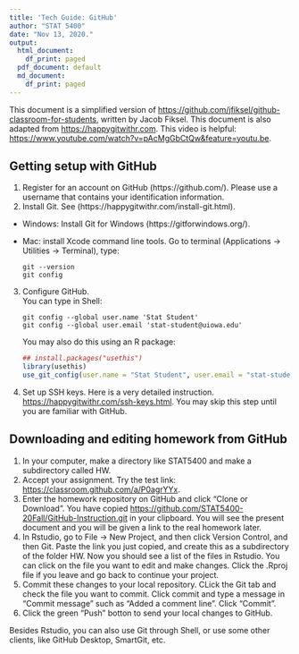 ```yaml
---
title: 'Tech Guide: GitHub'
author: "STAT 5400"
date: "Nov 13, 2020."
output:
  html_document:
    df_print: paged
  pdf_document: default
  md_document:
    df_print: paged
---
```


This document is a simplified version of <https://github.com/jfiksel/github-classroom-for-students>, written by Jacob Fiksel. This document is also adapted from <https://happygitwithr.com>. This video is helpful: <https://www.youtube.com/watch?v=pAcMgGbCtQw&feature=youtu.be>.

## Getting setup with GitHub
1. Register for an account on GitHub (https://github.com/). Please use a username that contains your identification information.
2. Install Git. See (https://happygitwithr.com/install-git.html).
  * Windows: Install Git for Windows (https://gitforwindows.org/). 
  * Mac: install Xcode command line tools. Go to terminal (Applications -> Utilities -> Terminal), type:
  
      ```
  git --version
  git config
  ```
  
3. Configure GitHub.  
  You can type in Shell:
    
     ```
  git config --global user.name 'Stat Student'
  git config --global user.email 'stat-student@uiowa.edu'
  ```
  You may also do this using an R package:
  
      ```r
  ## install.packages("usethis")
  library(usethis)
  use_git_config(user.name = "Stat Student", user.email = "stat-student@uiowa.edu")
  ```

  4. Set up SSH keys. Here is a very detailed instruction. <https://happygitwithr.com/ssh-keys.html>. You may skip this step until you are familiar with GitHub.
  
  
## Downloading and editing homework from GitHub
1. In your computer, make a directory like STAT5400 and make a subdirectory called HW.
2. Accept your assignment. Try the test link: <https://classroom.github.com/a/P0agrYYx>.
3. Enter the homework repository on GitHub and click "Clone or Download". You have copied <https://github.com/STAT5400-20Fall/GitHub-Instruction.git> in your clipboard. You will see the present document and you will be given a link to the real homework later. 
4. In Rstudio, go to File -> New Project, and then click Version Control, and then Git. Paste the link you just copied, and create this as a subdirectory of the folder HW. Now you should see a list of the files in Rstudio. You can click on the file you want to edit and make changes. Click the .Rproj file if you leave and go back to continue your project. 
5. Commit these changes to your local repository. CLick the Git tab and check the file you want to commit. Click commit and type a message in "Commit message" such as "Added a comment line". Click "Commit".
6. Click the green "Push" botton to send your local changes to GitHub.


Besides Rstudio, you can also use Git through Shell, or use some other clients, like GitHub Desktop, SmartGit, etc.
